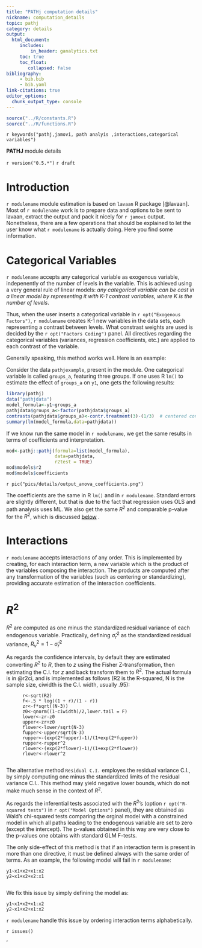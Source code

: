 ```yaml
---
title: "PATHj computation details"
nickname: computation_details
topic: pathj
category: details
output: 
  html_document:
     includes:
         in_header: ganalytics.txt
     toc: true
     toc_float:
        collapsed: false
bibliography: 
     - bib.bib
     - bib.yaml
link-citations: true
editor_options: 
  chunk_output_type: console
---
```



```r
source("../R/constants.R")
source("../R/functions.R")
```

`r keywords("pathj,jamovi, path analyis ,interactions,categorical variables")`

**PATHJ** module details

`r version("0.5.*")` 
`r draft`


# Introduction

`r modulename` module estimation is based on `lavaan` R package [@lavaan]. Most of `r modulename` work is to prepare data and options to be sent to lavaan, extract the output and pack it nicely for `r jamovi` output. Nonetheless, there are a few operations that should be explained to let the user know what `r modulename` is actually doing. Here you find some information.


# Categorical Variables

`r modulename` accepts any categorical variable as exogenous variable, indepenently of the number of levels in the variable. This is achieved using a very general rule of linear models: _any categorical variable can be cast in a linear model by representing it with K-1 contrast variables, where K is the number of levels_. 

Thus, when the user inserts a categorical variable in `r opt("Exogenous Factors")`, `r modulename` creates K-1 new variables in the data sets, each representing a contrast between levels. What constrast weights are used is decided by the `r opt("Factors Coding")` panel. All directives regarding the categorical variables (variances, regression coefficients, etc.) are applied to each contrast of the variable. 

Generally speaking, this method works well. Here is an example:

Consider the data `pathjexample`, present in the module. One categorical variable is called `groups_a`, featuring three groups. If one uses R `lm()` to estimate the effect of `groups_a` on `y1`, one gets the following results:

```r
library(pathj)
data("pathjdata")
model_formula<-y1~groups_a
pathjdata$groups_a<-factor(pathjdata$groups_a)
contrasts(pathjdata$groups_a)<-contr.treatment(3)-(1/3)  # centered constrasts with group 1 as reference group
summary(lm(model_formula,data=pathjdata))

```

If we know run the same model in `r modulename`, we get the same results in terms of coefficients and interpretation.

```r

mod<-pathj::pathj(formula=list(model_formula),
                  data=pathjdata,
                  r2test = TRUE)
mod$models$r2
mod$models$coefficients

```

`r pic("pics/details/output_anova_coefficients.png")`

The coefficients are the same in R `lm()` and in `r modulename`. Standard errors are slightly different, but that is due to the fact that regression uses OLS and path analysis uses ML. We also get the same $R^2$ and comparable p-value for the $R^2$, which is discussed [below](#(R^2)) .




# Interactions

`r modulename` accepts interactions of any order. This is implemented by creating, for each interaction term, a new variable which is the product of the variables composing the interaction. The products are computed after any transformation of the variables (such as centering or standardizing), providing accurate estimation of the interaction coefficients.


# $R^2$ 

$R^2$ are computed as one minus the standardized residual variance of each endogenous variable. Practically, defining $\hat{\sigma}^2_r$ as the standardized residual variance,  $R^2_v=1-\hat{\sigma}^2_r$ 

As regards the confidence intervals, by default they are estimated converting $R^2$ to $R$, then to $z$ using the Fisher Z-transformation, then estimating the C.I. for $z$ and back transform them to $R^2$. The actual formula is in @r2ci, and is implemented as follows (R2 is the R-squared, N is the sample size, ciwidth is the C.I. width, usually .95):

```
      r<-sqrt(R2)
      f<-.5 * log((1 + r)/(1 - r))
      zr<-f*sqrt((N-3))
      z0<-qnorm((1-ciwidth)/2,lower.tail = F)
      lower<-zr-z0
      upper<-zr+z0
      flower<-lower/sqrt(N-3)
      fupper<-upper/sqrt(N-3)
      rupper<-(exp(2*fupper)-1)/(1+exp(2*fupper))
      rupper<-rupper^2
      rlower<-(exp(2*flower)-1)/(1+exp(2*flower))
      rlower<-rlower^2


```

The alternative method `Residual C.I.` employes the residual variance C.I., by simply computing one minus the standardized limits of the residual variance C.I.. This method may yield negative lower bounds, which do not make much sense in the context of $R^2$.


As regards the inferential tests associated with the $R^2$'s (option `r opt("R-squared tests")` in `r opt("Model Options")` panel), they are obtained as Wald's chi-squared tests comparing the orginal model with a constrained model in which all paths leading to the endogenous variable are set to zero (except the intercept). The p-values obtained in this way are very close to the p-values one obtains with standard GLM F-tests. 

The only side-effect of this method is that if an interaction term is present in more than one directive, it must be defined always with the same order of terms. As an example, the following model will fail in `r modulename`:

```
y1~x1+x2+x1:x2
y2~x1+x2+x2:x1


```
We fix this issue by simply defining the model as:

```
y1~x1+x2+x1:x2
y2~x1+x2+x1:x2

```

`r modulename` handle this issue by ordering interaction terms alphabetically.



`r issues()`

'
